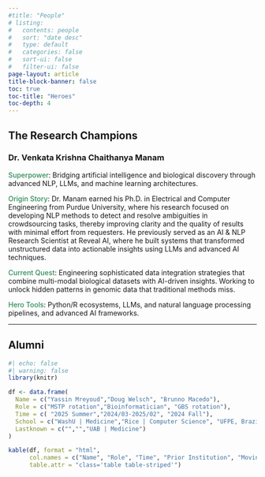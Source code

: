 ```yaml
---
#title: "People"
# listing:
#   contents: people
#   sort: "date desc"
#   type: default
#   categories: false
#   sort-ui: false
#   filter-ui: false
page-layout: article
title-block-banner: false
toc: true
toc-title: "Heroes"  
toc-depth: 4
---
```



<!-- He started his academic journey at [Peking University](https://en.wikipedia.org/wiki/Peking_University), one of China’s most prestigious universities.  He continued to pursue his education and training at  [UCLA](https://en.wikipedia.org/wiki/University_of_California,_Los_Angeles), with Dr. Charles Taylor, a pioneering researcher exploring fundamental questions about language evolution and artificial life; and at the [University of Notre Dame](https://en.wikipedia.org/wiki/University_of_Notre_Dame), with Dr. [Nora Besansky](https://en.wikipedia.org/wiki/Nora_J._Besansky), on ecological genomics of adaptation and speciation. -->

<!-- During his postdoctoral fellowship at the [University of Texas at Austin](https://en.wikipedia.org/wiki/University_of_Texas_at_Austin), he worked with Dr. [Mark Kirkpatrick](https://en.wikipedia.org/wiki/Mark_Kirkpatrick), in population genetics and theoretical biology, and Dr. [David Houle](https://www.bio.fsu.edu/faculty.php?faculty-id=houle), in quantitative genetics and the evolution of complex traits. After that, he worked as a senior/lead computational research scientist at [St. Jude Children's Research Hospital](https://en.wikipedia.org/wiki/St._Jude_Children%27s_Research_Hospital), a world-renowned institution at the forefront of pediatric cancer research and treatment, where he contributed to their mission of finding cures and saving children's lives. -->

<!-- Currently, he serves as a faculty member and head of bioinformatics in the Stem Cell Program and the Institute for Cancer Outcomes and Survivorship at the Heersink School of Medicine, [University of Alabama at Birmingham](https://en.wikipedia.org/wiki/University_of_Alabama_at_Birmingham_School_of_Medicine). His work integrates expertise in genetics, bioinformatics, and computational biology to advance understanding and treatment of cancer and other complex diseases. -->

## The Research Champions

### Dr.  Venkata Krishna Chaithanya Manam

[Superpower]{style="font-weight: 500; color:seagreen;"}:  Bridging artificial intelligence and biological discovery through advanced NLP, LLMs, and machine learning architectures.

[Origin Story]{style="font-weight: 500; color:seagreen;"}: Dr. Manam earned his Ph.D. in Electrical and Computer Engineering from Purdue University, where his research focused on developing NLP methods to detect and resolve ambiguities in crowdsourcing tasks, thereby improving clarity and the quality of results with minimal effort from requesters. He previously served as an AI & NLP Research Scientist at Reveal AI, where he built systems that transformed unstructured data into actionable insights using LLMs and advanced AI techniques.

[Current Quest]{style="font-weight: 500; color:seagreen;"}: Engineering sophisticated data integration strategies that combine multi-modal biological datasets with AI-driven insights. Working to unlock hidden patterns in genomic data that traditional methods miss.

[Hero Tools]{style="font-weight: 500; color:seagreen;"}: Python/R ecosystems, LLMs, and natural language processing pipelines, and advanced AI frameworks.

---



## Alumni 

```r
#| echo: false
#| warning: false
library(knitr)

df <- data.frame(
  Name = c("Yassin Mreyoud","Doug Welsch", "Brunno Macedo"),
  Role = c("MSTP rotation","Bioinformatician", "GBS rotation"),
  Time = c( "2025 Summer","2024/03-2025/02", "2024 Fall"),
  School = c("WashU | Medicine","Rice | Computer Science", "UFPE, Brazil"),
  Lastknown = c("","","UAB | Medicine")
)

kable(df, format = "html",
      col.names = c("Name", "Role", "Time", "Prior Institution", "Moving Forward"),
      table.attr = "class='table table-striped'")
```


<!-- ### Yassin Mreyoud -->

<!-- [Superpower]{style="font-weight: 500; color:seagreen;"}: Transforming chaotic multi-omics data into crystal-clear biological insights. -->

<!-- [Origin Story]{style="font-weight: 500; color:seagreen;"}: Previously a bioinformatics Scientist at Washington University School of Medicine in St. Louis. Now a MSTP MD/PhD student at UAB. -->

<!-- [Current Quest]{style="font-weight: 500; color:seagreen;"}: Unraveling the mysteries of immuno-dysregulation by mapping cellular conversations and identifying the communication breakdowns that lead to disease. Bridging the gap between computational discovery and clinical application. -->

<!-- [Hero Tools]{style="font-weight: 500; color:seagreen;"}:  Multi-omics integration platforms, cell-cell communication algorithms, single-cell analysis pipelines. -->

<!-- --- -->

<!-- ## Doug Welsch - Bioinformatician -->

<!-- He earned a Bachelor of Science degree in Computer Science from [William Marsh Rice University](https://en.wikipedia.org/wiki/Rice_University), a leading research university in the United States. During his college years, he also pursued a minor in Biochemistry and Cell Biology. As a student researcher at Rice, he worked in Dr. M. Neal [Waxham's lab](https://sites.google.com/uth.edu/waxham-lab/home) at The University of Texas Health Science Center at Houston, focusing on image analysis of synthetic lipid vesicles under cryo-EM, and co-authored a publication in [*Biophysical Reports*]{.underline}. He also worked in Dr. [Hongjie Li's Lab](https://www.bcm.edu/people-search/hongjie-li-66406) at Baylor College of Medicine under the supervision of Dr. Tzu-Chiao Lu on single-cell data analysis and published a co-authored paper in [*Science*]{.underline}. -->

<!-- ## Brunno Macedo - PhD student -->

<!-- He received a Bachelor's degree in Biomedical Sciences from the [Federal University of Pernambuco in Brazil](https://en.wikipedia.org/wiki/Federal_University_of_Pernambuco), where he gained experience in clinical and laboratory hematology while working as a teacher's assistant for both undergraduate and professional specialization courses for two years. He recently completed a Master of Sciences degree from the [University of São Paulo](https://en.wikipedia.org/wiki/University_of_S%C3%A3o_Paulo) at Ribeirão Preto Medical School (Internal Medicine Graduate Program). During his Master's program, he conducted research in [Dr. Fabiola Traina's lab](https://rio.fmrp.usp.br/fabiolatraina/), which focuses on molecular alterations and signaling pathways in myeloid neoplasms. Currently, Brunno is a PhD student at the University of Alabama at Birmingham. -->

